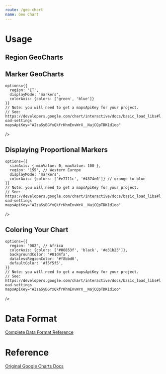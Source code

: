 ```yaml
---
route: /geo-chart
name: Geo Chart
---
```




# Usage

## Region GeoCharts

<Playground>
  <Chart 
    width={"500px"}
    height={"300px"}
    chartType="GeoChart"
    data={[
      ['Country', 'Popularity'],
      ['Germany', 200],
      ['United States', 300],
      ['Brazil', 400],
      ['Canada', 500],
      ['France', 600],
      ['RU', 700]
    ]}
    // Note: you will need to get a mapsApiKey for your project.
    // See: https://developers.google.com/chart/interactive/docs/basic_load_libs#load-settings
    mapsApiKey="AIzaSyBGYxQkfrKhmEnvWrX__NajCQpTDK1d1oo"
  />
</Playground>


## Marker GeoCharts

<Playground>
  <Chart 
    width={"500px"}
    height={"300px"}
    chartType="GeoChart"
    data={[
      ['City',   'Population', 'Area'],
      ['Rome',      2761477,    1285.31],
      ['Milan',     1324110,    181.76],
      ['Naples',    959574,     117.27]
    ]}
    
    options={{
      region: 'IT',
      displayMode: 'markers',
      colorAxis: {colors: ['green', 'blue']}
    }}
    // Note: you will need to get a mapsApiKey for your project.
    // See: https://developers.google.com/chart/interactive/docs/basic_load_libs#load-settings
    mapsApiKey="AIzaSyBGYxQkfrKhmEnvWrX__NajCQpTDK1d1oo"
  />
</Playground>



## Displaying Proportional Markers


<Playground>
  <Chart 
    width={"500px"}
    height={"300px"}
    chartType="GeoChart"
    data={[
      ['Country',   'Population', 'Area Percentage'],
      ['France',  65700000, 50],
      ['Germany', 81890000, 27],
      ['Poland',  38540000, 23]
    ]}
    
    options={{
      sizeAxis: { minValue: 0, maxValue: 100 },
      region: '155', // Western Europe
      displayMode: 'markers',
      colorAxis: {colors: ['#e7711c', '#4374e0']} // orange to blue
    }}
    // Note: you will need to get a mapsApiKey for your project.
    // See: https://developers.google.com/chart/interactive/docs/basic_load_libs#load-settings
    mapsApiKey="AIzaSyBGYxQkfrKhmEnvWrX__NajCQpTDK1d1oo"
  />
</Playground>



## Coloring Your Chart


<Playground>
  <Chart 
    width={"500px"}
    height={"300px"}
    chartType="GeoChart"
    data={[
      ['Country',   'Latitude'],
      ['Algeria', 36], ['Angola', -8], ['Benin', 6], ['Botswana', -24],
      ['Burkina Faso', 12], ['Burundi', -3], ['Cameroon', 3],
      ['Canary Islands', 28], ['Cape Verde', 15],
      ['Central African Republic', 4], ['Ceuta', 35], ['Chad', 12],
      ['Comoros', -12], ['Cote d\'Ivoire', 6],
      ['Democratic Republic of the Congo', -3], ['Djibouti', 12],
      ['Egypt', 26], ['Equatorial Guinea', 3], ['Eritrea', 15],
      ['Ethiopia', 9], ['Gabon', 0], ['Gambia', 13], ['Ghana', 5],
      ['Guinea', 10], ['Guinea-Bissau', 12], ['Kenya', -1],
      ['Lesotho', -29], ['Liberia', 6], ['Libya', 32], ['Madagascar', null],
      ['Madeira', 33], ['Malawi', -14], ['Mali', 12], ['Mauritania', 18],
      ['Mauritius', -20], ['Mayotte', -13], ['Melilla', 35],
      ['Morocco', 32], ['Mozambique', -25], ['Namibia', -22],
      ['Niger', 14], ['Nigeria', 8], ['Republic of the Congo', -1],
      ['Réunion', -21], ['Rwanda', -2], ['Saint Helena', -16],
      ['São Tomé and Principe', 0], ['Senegal', 15],
      ['Seychelles', -5], ['Sierra Leone', 8], ['Somalia', 2],
      ['Sudan', 15], ['South Africa', -30], ['South Sudan', 5],
      ['Swaziland', -26], ['Tanzania', -6], ['Togo', 6], ['Tunisia', 34],
      ['Uganda', 1], ['Western Sahara', 25], ['Zambia', -15],
      ['Zimbabwe', -18]
    ]}
    
    options={{
      region: '002', // Africa
      colorAxis: {colors: ['#00853f', 'black', '#e31b23']},
      backgroundColor: '#81d4fa',
      datalessRegionColor: '#f8bbd0',
      defaultColor: '#f5f5f5',
    }}
    // Note: you will need to get a mapsApiKey for your project.
    // See: https://developers.google.com/chart/interactive/docs/basic_load_libs#load-settings
    mapsApiKey="AIzaSyBGYxQkfrKhmEnvWrX__NajCQpTDK1d1oo"
  />
</Playground>



# Data Format

[Complete Data Format Reference](https://developers.google.com/chart/interactive/docs/gallery/geochart#data-format)

# Reference 

[Original Google Charts Docs](https://developers.google.com/chart/interactive/docs/gallery/geochart)
